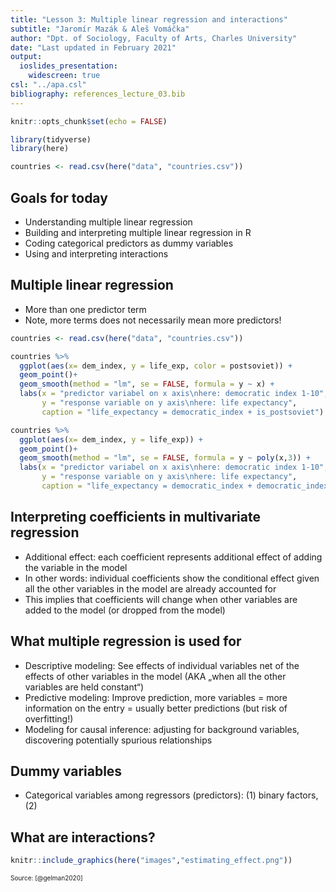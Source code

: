 ```yaml
---
title: "Lesson 3: Multiple linear regression and interactions"
subtitle: "Jaromír Mazák & Aleš Vomáčka"
author: "Dpt. of Sociology, Faculty of Arts, Charles University"
date: "Last updated in February 2021"
output:
  ioslides_presentation:
    widescreen: true
csl: "../apa.csl"
bibliography: references_lecture_03.bib
---
```


```r
knitr::opts_chunk$set(echo = FALSE)

library(tidyverse)
library(here)

countries <- read.csv(here("data", "countries.csv"))
```


## Goals for today

- Understanding multiple linear regression
- Building and interpreting multiple linear regression in R
- Coding categorical predictors as dummy variables
- Using and interpreting interactions


## Multiple linear regression

-   More than one predictor term
-   Note, more terms does not necessarily mean more predictors!

<div>

```r

countries <- read.csv(here("data", "countries.csv"))

countries %>%
  ggplot(aes(x= dem_index, y = life_exp, color = postsoviet)) +
  geom_point()+
  geom_smooth(method = "lm", se = FALSE, formula = y ~ x) +
  labs(x = "predictor variabel on x axis\nhere: democratic index 1-10",
       y = "response variable on y axis\nhere: life expectancy",
       caption = "life_expectancy = democratic_index + is_postsoviet")

countries %>%
  ggplot(aes(x= dem_index, y = life_exp)) +
  geom_point()+
  geom_smooth(method = "lm", se = FALSE, formula = y ~ poly(x,3)) +
  labs(x = "predictor variabel on x axis\nhere: democratic index 1-10",
       y = "response variable on y axis\nhere: life expectancy",
       caption = "life_expectancy = democratic_index + democratic_index^2 + democratic_index^3")
```
<div>


## Interpreting coefficients in multivariate regression

- Additional effect: each coefficient represents additional effect of adding the variable in the model
- In other words: individual coefficients show the conditional effect given all the other variables in the model are already accounted for
- This implies that coefficients will change when other variables are added to the model (or dropped from the model)


## What multiple regression is used for

- Descriptive modeling: See effects of individual variables net of the effects of other variables in the model (AKA „when all the other variables are held constant“)
- Predictive modeling: Improve prediction, more variables = more information on the entry = usually better predictions (but risk of overfitting!)
- Modeling for causal inference: adjusting for background variables, discovering potentially spurious relationships

## Dummy variables

- Categorical variables among regressors (predictors): (1) binary factors, (2)



## What are interactions?
```r

knitr::include_graphics(here("images","estimating_effect.png"))
```
<font size="1">Source: [@gelman2020] </font>